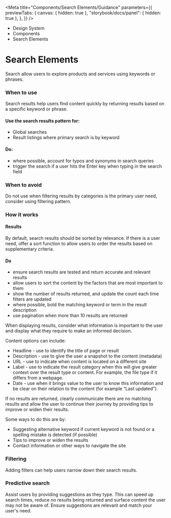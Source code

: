 
<Meta
	title="Components/Search Elements/Guidance"
	parameters={{
		previewTabs: {
			canvas: { hidden: true },
			"storybook/docs/panel": { hidden: true },
		},
	}}
/>

<div className="act-docs-container">
	<Masthead />
	<main className="act-body">
		<div className="act-flex act-flex-light-purple">
			<div className="act-flex__container act-flex__container-padding-trim">
				<div className="act-flex__grid">
					<div className="act-flex__row">
						<div className="act-col__cw-12">
							<div className="act-box">
								<div className="act-breadcrumbs">
									<ul className="act-breadcrumbs__container">
										<li className="act-breadcrumbs__crumb act-h6">
											<LinkTo className="act-breadcrumbs__crumb__link" kind="about-about--page">
												Design System <i className="fa-solid fa-angle-right"></i>
											</LinkTo>
										</li>
										<li className="act-breadcrumbs__crumb act-h6">
											<LinkTo className="act-breadcrumbs__crumb__link" kind="components-overview--page">
												Components <i className="fa-solid fa-angle-right"></i>
											</LinkTo>
										</li>
										<li className="act-breadcrumbs__crumb act-h6">
											<LinkTo className="act-breadcrumbs__crumb__link" kind="components-search-elements-guidance--page">
												Search Elements <i className="fa-solid fa-angle-right"></i>
											</LinkTo>
										</li>
									</ul>
								</div>
								<h1>Search Elements</h1>
								<p>Search allow users to explore products and services using keywords or phrases.</p>
							</div>
						</div>
					</div>
				</div>
			</div>
		</div>
		<div className="act-flex">
			<div className="act-flex__container">
				<div className="act-flex__grid">
					<div className="act-flex__row">
						<div className="act-col__cw-12">
							<div className="act-box">
								<h3>When to use</h3>
								<p>Search results help users find content quickly by returning results based on a specific keyword or phrase.</p>
								<h4>Use the search results pattern for:</h4>
								<ul>
									<li>Global searches</li>
									<li>Result listings where primary search is by keyword</li>
								</ul>
								<h4>Do:</h4>
								<ul>
									<li>where possible, account for typos and synonyms in search queries</li>
									<li>trigger the search if a user hits the Enter key when typing in the search field</li>
								</ul>
							</div>
						</div>
					</div>
					<div className="act-flex__row">
						<div className="act-col__cw-12">
							<div className="act-box">
								<h3>When to avoid</h3>
								<p>Do not use when filtering results by categories is the primary user need, consider using filtering pattern.</p>
							</div>
						</div>
					</div>
					<div className="act-flex__row">
						<div className="act-col__cw-12">
							<div className="act-box">
								<h3>How it works</h3>
								<h4>Results</h4>
								<p>By default, search results should be sorted by relevance. If there is a user need, offer a sort function to allow users to order the results based on supplementary criteria.</p>
								<h4>Do</h4>
								<ul>
									<li>ensure search results are tested and return accurate and relevant results</li>
									<li>allow users to sort the content by the factors that are most important to them</li>
									<li>show the number of results returned, and update the count each time filters are updated</li>
									<li>where possible, bold the matching keyword or term in the result description</li>
									<li>use pagination when more than 10 results are returned</li>
								</ul>
								<p>When displaying results, consider what information is important to the user and display what they require to make an informed decision.</p>
								<p>Content options can include:</p>
								<ul>
									<li>Headline - use to identify the title of page or result</li>
									<li>Description - use to give the user a snapshot to the content (metadata)</li>
									<li>URL - use to indicate when content is located on a different site</li>
									<li>Label - use to indicate the result category when this will give greater context over the result type or content. For example, the file type if it differs from a webpage.</li>
									<li>Date - use when it brings value to the user to know this information and be clear on their relation to the content (for example “Last updated”).</li>
								</ul>
								<p>If no results are returned, clearly communicate there are no matching results and allow the user to continue their journey by providing tips to improve or widen their results.</p>
								<p>Some ways to do this are by:</p>
								<ul>
									<li>Suggesting alternative keyword if current keyword is not found or a spelling mistake is detected (if possible)</li>
									<li>Tips to improve or widen the results</li>
									<li>Contact information or other ways to navigate the site</li>
								</ul>
							</div>
						</div>
					</div>
					<div className="act-flex__row">
						<div className="act-col__cw-12">
							<div className="act-box">
								<h3>Filtering</h3>
								<p>Adding filters can help users narrow down their search results.</p>
							</div>
						</div>
					</div>
					<div className="act-flex__row">
						<div className="act-col__cw-12">
							<div className="act-box">
								<h3>Predictive search</h3>
								<p>Assist users by providing suggestions as they type. This can speed up search times, reduce no results being returned and surface content the user may not be aware of. Ensure suggestions are relevant and match your user's need.</p>
							</div>
						</div>
					</div>
				</div>
    		</div>
    	</div>
    </main>
    <footer className="act-footer">
    	<AoC />
    	<Footer />
    </footer>

</div>
